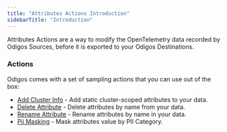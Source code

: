 ```yaml
---
title: "Attributes Actions Introduction"
sidebarTitle: "Introduction"
---
```


Attributes Actions are a way to modify the OpenTelemetry data recorded by Odigos Sources, before it is exported to your Odigos Destinations.


### Actions
Odigos comes with a set of sampling actions that you can use out of the box:


- [Add Cluster Info](/pipeline/actions/attributes/addclusterinfo) - Add static cluster-scoped attributes to your data.
- [Delete Attribute](/pipeline/actions/attributes/deleteattribute) - Delete attributes by name from your data.
- [Rename Attribute](/pipeline/actions/attributes/rename-attribute) - Rename attributes by name in your data.
- [Pii Masking](/pipeline/actions/attributes/piimasking) - Mask attributes value by PII Category.
